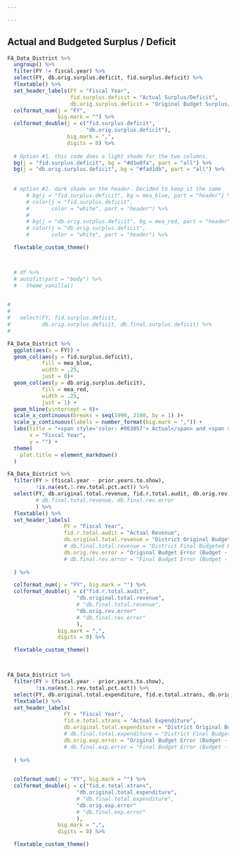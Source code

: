 ```yaml
---

---
```


## Actual and Budgeted Surplus / Deficit

```r


FA_Data_District %>%
  ungroup() %>% 
  filter(FY != fiscal.year) %>% 
  select(FY, db.orig.surplus.deficit, fid.surplus.deficit) %>%
  flextable() %>%
  set_header_labels(FY = "Fiscal Year",
                    fid.surplus.deficit = "Actual Surplus/Deficit",
                    db.orig.surplus.deficit = "Original Budget Surplus/Deficit") %>%
  colformat_num(j = "FY",
                big.mark = "") %>%
  colformat_double(j = c("fid.surplus.deficit",
                         "db.orig.surplus.deficit"),
                   big.mark = ",",
                   digits = 0) %>%
  
  # Option #1. this code does a light shade for the two columns.
  bg(j = "fid.surplus.deficit", bg = "#d1e8fa", part = "all") %>%
  bg(j = "db.orig.surplus.deficit", bg = "#fad1db", part = "all") %>%
  
  
  # option #2. dark shade on the header. Decided to keep it the same
      # bg(j = "fid.surplus.deficit", bg = mea_blue, part = "header") %>%
      # color(j = "fid.surplus.deficit",
      #       color = "white", part = "header") %>%
      # 
      # bg(j = "db.orig.surplus.deficit", bg = mea_red, part = "header") %>%
      # color(j = "db.orig.surplus.deficit",
      #       color = "white", part = "header") %>%

  flextable_custom_theme()



  # df %>%
  # autofit(part = "body") %>%
  #   theme_vanilla()
  


```


```r
# 
# 
#   select(FY, fid.surplus.deficit, 
#          db.orig.surplus.deficit, db.final.surplus.deficit) %>%
# 

FA_Data_District %>%
  ggplot(aes(x = FY)) +
  geom_col(aes(y = fid.surplus.deficit), 
           fill = mea_blue,
           width = .25,
           just = 0)+
  geom_col(aes(y = db.orig.surplus.deficit),
           fill = mea_red,
           width = .25,
           just = 1) +
  geom_hline(yintercept = 0)+
  scale_x_continuous(breaks = seq(1990, 2100, by = 1) )+
  scale_y_continuous(labels = number_format(big.mark = ",")) +
  labs(title = "<span style='color: #003057'> Actual</span> and <span style='color: #C2002F'> Original Budget</span> Surplus/Deficit",
       x = "Fiscal Year",
       y = "") +
  theme(
    plot.title = element_markdown()
  )

```


\newpage



```r


FA_Data_District %>% 
  filter(FY > (fiscal.year - prior.years.to.show),
         !is.na(est.1.rev.total.pct.act)) %>% 
  select(FY, db.original.total.revenue, fid.r.total.audit, db.orig.rev.error
         # db.final.total.revenue, db.final.rev.error
         ) %>% 
  flextable() %>% 
  set_header_labels(
                  FY = "Fiscal Year",
                  fid.r.total.audit = "Actual Revenue",
                  db.original.total.revenue = "District Original Budgeted Revenue",
                  # db.final.total.revenue = "District Final Budgeted Revenue",
                  db.orig.rev.error = "Original Budget Error (Budget - Actual)"
                  # db.final.rev.error = "Final Budget Error (Budget - Actual)"
                  
  ) %>% 

  colformat_num(j = "FY", big.mark = "") %>%
  colformat_double(j = c("fid.r.total.audit",
                      "db.original.total.revenue", 
                      # "db.final.total.revenue",
                      "db.orig.rev.error"
                      # "db.final.rev.error"
                      ), 
                big.mark = ",",
                digits = 0) %>%

  flextable_custom_theme()




```






```r


FA_Data_District %>% 
  filter(FY > (fiscal.year - prior.years.to.show),
         !is.na(est.1.rev.total.pct.act)) %>% 
  select(FY, db.original.total.expenditure, fid.e.total.xtrans, db.orig.exp.error) %>% 
  flextable() %>% 
  set_header_labels(
                  FY = "Fiscal Year",
                  fid.e.total.xtrans = "Actual Expenditure",
                  db.original.total.expenditure = "District Original Budget Expenditure",
                  # db.final.total.expenditure = "District Final Budget Expenditure",
                  db.orig.exp.error = "Original Budget Error (Budget - Actual)"
                  # db.final.exp.error = "Final Budget Error (Budget - Actual)"
                  
  ) %>% 

  
  colformat_num(j = "FY", big.mark = "") %>%
  colformat_double(j = c("fid.e.total.xtrans",
                      "db.original.total.expenditure", 
                      # "db.final.total.expenditure",
                      "db.orig.exp.error"
                      # "db.final.exp.error"
                      ), 
                big.mark = ",",
                digits = 0) %>%

  flextable_custom_theme()





```
